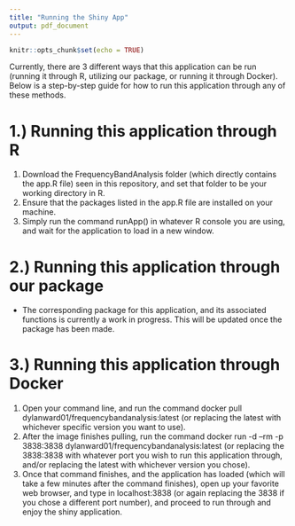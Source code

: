 ```yaml
---
title: "Running the Shiny App"
output: pdf_document
---
```


```r
knitr::opts_chunk$set(echo = TRUE)
```

Currently, there are 3 different ways that this application can be run (running it through R, utilizing our package, or running it through Docker). Below is a step-by-step guide for how to run this application through any of these methods. 

# 1.) Running this application through R

1. Download the FrequencyBandAnalysis folder (which directly contains the app.R file) seen in this repository, and set that folder to be your working directory in R.
2. Ensure that the packages listed in the app.R file are installed on your machine.
3. Simply run the command runApp() in whatever R console you are using, and wait for the application to load in a new window.

# 2.) Running this application through our package

- The corresponding package for this application, and its associated functions is currently a work in progress. This will be updated once the package has been made.

# 3.) Running this application through Docker

1. Open your command line, and run the command docker pull dylanward01/frequencybandanalysis:latest (or replacing the latest with whichever specific version you want to use).
2. After the image finishes pulling, run the command docker run -d --rm -p 3838:3838 dylanward01/frequencybandanalysis:latest (or replacing the 3838:3838 with whatever port you wish to run this application through, and/or replacing the latest with whichever version you chose).
3. Once that command finishes, and the application has loaded (which will take a few minutes after the command finishes), open up your favorite web browser, and type in localhost:3838 (or again replacing the 3838 if you chose a different port number), and proceed to run through and enjoy the shiny application.
